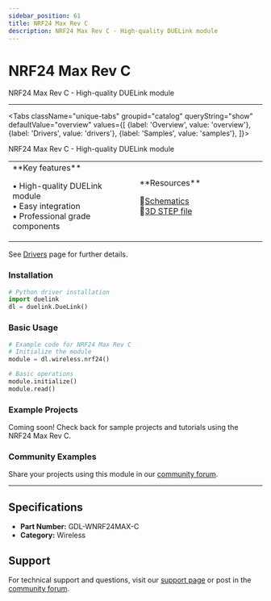 ```yaml
---
sidebar_position: 61
title: NRF24 Max Rev C
description: NRF24 Max Rev C - High-quality DUELink module
---
```



# NRF24 Max Rev C

<ProductImageSelector 
  partNumber="wnrf24max-c"
  productName="NRF24 Max Rev C"
/>

NRF24 Max Rev C - High-quality DUELink module

---

<Tabs className="unique-tabs" groupid="catalog" queryString="show" defaultValue="overview"
  values={[
    {label: 'Overview', value: 'overview'},
    {label: 'Drivers', value: 'drivers'},
    {label: 'Samples', value: 'samples'},
  ]}>

<TabItem value="overview">

NRF24 Max Rev C - High-quality DUELink module

<table><td width='50%'>
**Key features**

• High-quality DUELink module<br/>
• Easy integration<br/>
• Professional grade components<br/>

</td><td width='50%'>
**Resources**
 
📄[Schematics](/static/sch/wnrf24max-c.pdf)<br/>
🔩[3D STEP file](/static/3d/WNRF24MAX-C.step)<br/>

</td></table>

</TabItem>

<TabItem value="drivers">

See [Drivers](../../engine/drivers) page for further details.

### Installation

```python
# Python driver installation
import duelink
dl = duelink.DueLink()
```

### Basic Usage

```python
# Example code for NRF24 Max Rev C
# Initialize the module
module = dl.wireless.nrf24()

# Basic operations
module.initialize()
module.read()
```

</TabItem>

<TabItem value="samples">

### Example Projects

Coming soon! Check back for sample projects and tutorials using the NRF24 Max Rev C.

### Community Examples

Share your projects using this module in our [community forum](https://forums.ghielectronics.com).

</TabItem>

</Tabs>

---

## Specifications

- **Part Number:** GDL-WNRF24MAX-C
- **Category:** Wireless

## Support

For technical support and questions, visit our [support page](../../support) or post in the [community forum](https://forums.ghielectronics.com).
